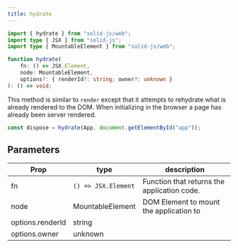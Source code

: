 ```yaml
---
title: hydrate
---
```


```ts
import { hydrate } from "solid-js/web";
import type { JSX } from "solid-js";
import type { MountableElement } from "solid-js/web";

function hydrate(
	fn: () => JSX.Element,
	node: MountableElement,
	options?: { renderId?: string; owner?: unknown }
): () => void;
```

This method is similar to `render` except that it attempts to rehydrate what is already rendered to the DOM. When initializing in the browser a page has already been server rendered.

```ts
const dispose = hydrate(App, document.getElementById("app"));
```

## Parameters

| Prop | type | description |
| --- | --- | --- |
| fn | `() => JSX.Element` | Function that returns the application code. |
| node | MountableElement | DOM Element to mount the application to |
| options.renderId | string |  |
| options.owner | unknown |  |
